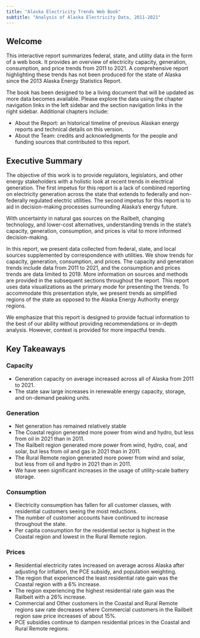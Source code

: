 ```yaml
---
title: "Alaska Electricity Trends Web Book"
subtitle: "Analysis of Alaska Electricity Data, 2011-2021"
---
```


## Welcome  {#welcome}

This interactive report summarizes federal, state, and utility data in the form of a web book. It provides an overview of electricity capacity, generation, consumption, and price trends from 2011 to 2021. A comprehensive report highlighting these trends has not been produced for the state of Alaska since the 2013 Alaska Energy Statistics Report.

The book has been designed to be a living document that will be updated as more data becomes available. Please explore the data using the chapter navigation links in the left sidebar and the section navigation links in the right sidebar. Additional chapters include:

- About the Report: an historical timeline of previous Alaskan energy reports and technical details on this version.
- About the Team: credits and acknowledgments for the people and funding sources that contributed to this report.

## Executive Summary

The objective of this work is to provide regulators, legislators, and other energy stakeholders with a holistic look at recent trends in electrical generation. The first impetus for this report is a lack of combined reporting on electricity generation across the state that extends to federally and non-federally regulated electric utilities. The second impetus for this report is to aid in decision-making processes surrounding Alaska's energy future.

With uncertainty in natural gas sources on the Railbelt, changing technology, and lower-cost alternatives, understanding trends in the state's capacity, generation, consumption, and prices is vital to more informed decision-making.

In this report, we present data collected from federal, state, and local sources supplemented by correspondence with utilities. We show trends for capacity, generation, consumption, and prices. The capacity and generation trends include data from 2011 to 2021, and the consumption and prices trends are data limited to 2019. More information on sources and methods are provided in the subsequent sections throughout the report. This report uses data visualizations as the primary mode for presenting the trends. To accommodate this presentation style, we present trends as simplified regions of the state as opposed to the Alaska Energy Authority energy regions.

We emphasize that this report is designed to provide factual information to the best of our ability without providing recommendations or in-depth analysis. However, context is provided for more impactful trends.


## Key Takeaways

### Capacity
- Generation capacity on average increased across all of Alaska from 2011 to 2021.
- The state saw large increases in renewable energy capacity, storage, and on-demand peaking units.

### Generation
- Net generation has remained relatively stable
- The Coastal region generated more power from wind and hydro, but less from oil in 2021 than in 2011.
- The Railbelt region generated more power from wind, hydro, coal, and solar, but less from oil and gas in 2021 than in 2011.
- The Rural Remote region generated more power from wind and solar, but less from oil and hydro in 2021 than in 2011.
- We have seen significant increases in the usage of utility-scale battery storage.

### Consumption
- Electricity consumption has fallen for all customer classes, with residential customers seeing the most reductions.
- The number of customer accounts have continued to increase throughout the state.
- Per capita consumption for the residential sector is highest in the Coastal region and lowest in the Rural Remote region.

### Prices
- Residential electricity rates increased on average across Alaska after adjusting for inflation, the PCE subsidy, and population weighting.
- The region that experienced the least residential rate gain was the Coastal region with a 6% increase.
- The region experiencing the highest residential rate gain was the Railbelt with a 26% increase.
- Commercial and Other customers in the Coastal and Rural Remote regions saw rate decreases where Commercial customers in the Railbelt region saw price increases of about 15%.
- PCE subsidies continue to dampen residential prices in the Coastal and Rural Remote regions.




